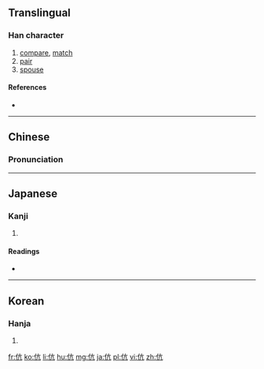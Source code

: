 ==Translingual==

===Han character===
{{Han char|rn=9|rad=人|as=04|sn=6|four=2021<sub>7</sub>|canj=人卜竹弓 (OYHN)|ids=⿰[[亻]][[亢]]}}

# [[compare]], [[match]]
# [[pair]]
# [[spouse]]

====References====
* {{Han ref|kx=0095.140|dkj=00431|dj=0201.140|hdz=10126.010|uh=4F09|ud=20233|bh=A5EA|bd=42474}}

----

==Chinese==
{{zh-forms}}

===Pronunciation===
{{zh-pron
|m=kàng
|c=kong3
|mc=y
|oc=y
|ma=
|cat=v,n
}}

----

==Japanese==

===Kanji===
{{ja-kanji|grade=|rs=人04}}

# {{defn|lang=ja|sort=人04}}

====Readings====
* {{ja-readings|on=[[こう]] (kō)|kun=[[たぐい]] (tagui), [[ならぶ]] (narabu)}}

----

==Korean==

===Hanja===
{{ko-hanja|hangeul=항|rv=hang|mr=hang}}

# {{defn|lang=ko|sort=人04}}

[[fr:伉]]
[[ko:伉]]
[[li:伉]]
[[hu:伉]]
[[mg:伉]]
[[ja:伉]]
[[pl:伉]]
[[vi:伉]]
[[zh:伉]]
